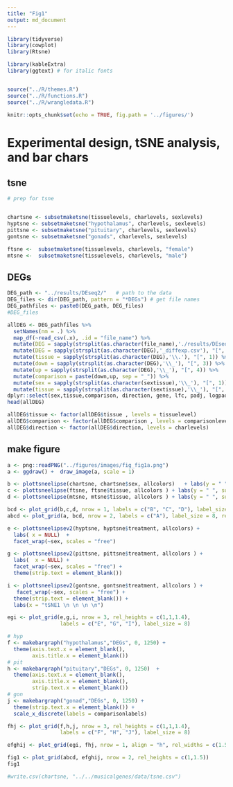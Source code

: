 ```yaml
---
title: "Fig1"
output: md_document
---
```


```r
library(tidyverse)
library(cowplot)
library(Rtsne)

library(kableExtra) 
library(ggtext) # for italic fonts


source("../R/themes.R")
source("../R/functions.R")
source("../R/wrangledata.R")

knitr::opts_chunk$set(echo = TRUE, fig.path = '../figures/')
```

#  Experimental design, tSNE analysis, and bar chars


## tsne

```r

# prep for tsne


chartsne <- subsetmaketsne(tissuelevels, charlevels, sexlevels)
hyptsne <- subsetmaketsne("hypothalamus", charlevels, sexlevels)
pittsne <- subsetmaketsne("pituitary", charlevels, sexlevels)
gontsne <- subsetmaketsne("gonads", charlevels, sexlevels)

ftsne <-  subsetmaketsne(tissuelevels, charlevels, "female")
mtsne <-  subsetmaketsne(tissuelevels, charlevels, "male")

```

## DEGs

```r
DEG_path <- "../results/DEseq2/"   # path to the data
DEG_files <- dir(DEG_path, pattern = "*DEGs") # get file names
DEG_pathfiles <- paste0(DEG_path, DEG_files)
#DEG_files

allDEG <- DEG_pathfiles %>%
  setNames(nm = .) %>% 
  map_df(~read_csv(.x), .id = "file_name") %>% 
  mutate(DEG = sapply(strsplit(as.character(file_name),'./results/DEseq2/'), "[", 2))  %>% 
  mutate(DEG = sapply(strsplit(as.character(DEG),'_diffexp.csv'), "[", 1))  %>% 
  mutate(tissue = sapply(strsplit(as.character(DEG),'\\.'), "[", 1)) %>%
  mutate(down = sapply(strsplit(as.character(DEG),'\\_'), "[", 3)) %>%
  mutate(up = sapply(strsplit(as.character(DEG),'\\_'), "[", 4)) %>%
  mutate(comparison = paste(down,up, sep = "_")) %>%
  mutate(sex = sapply(strsplit(as.character(sextissue),'\\_'), "[", 1)) %>%
  mutate(tissue = sapply(strsplit(as.character(sextissue),'\\_'), "[", 2)) %>%
dplyr::select(sex,tissue,comparison, direction, gene, lfc, padj, logpadj) 
head(allDEG)

allDEG$tissue <- factor(allDEG$tissue , levels = tissuelevel)
allDEG$comparison <- factor(allDEG$comparison , levels = comparisonlevels)
allDEG$direction <- factor(allDEG$direction, levels = charlevels)
```

## make figure

```r


a <- png::readPNG("../figures/images/fig_fig1a.png")
a <- ggdraw() +  draw_image(a, scale = 1)

b <- plottsneelipse(chartsne, chartsne$sex, allcolors)   + labs(y = " ", subtitle = "~ tissue * sex")    
c <- plottsneelipse(ftsne, ftsne$tissue, allcolors ) + labs(y = " ", subtitle = "~ tissue, females only")
d <- plottsneelipse(mtsne, mtsne$tissue, allcolors ) + labs(y = " ", subtitle = "~ tissue, males only") 

bcd <- plot_grid(b,c,d, nrow = 1, labels = c("B", "C", "D"), label_size = 8 )
abcd <- plot_grid(a, bcd, nrow = 2, labels = c("A"), label_size = 8, rel_heights = c(1,1))

e <- plottsneelipsev2(hyptsne, hyptsne$treatment, allcolors) + 
  labs( x = NULL)  + 
  facet_wrap(~sex, scales = "free")

g <- plottsneelipsev2(pittsne, pittsne$treatment, allcolors ) + 
  labs(  x = NULL) + 
  facet_wrap(~sex, scales = "free") +
  theme(strip.text = element_blank())

i <- plottsneelipsev2(gontsne, gontsne$treatment, allcolors ) + 
   facet_wrap(~sex, scales = "free") +
  theme(strip.text = element_blank()) +
  labs(x = "tSNE1 \n \n \n \n")

egi <- plot_grid(e,g,i, nrow = 3, rel_heights = c(1,1,1.4),
                 labels = c("E", "G", "I"), label_size = 8)

# hyp
f <- makebargraph("hypothalamus","DEGs", 0, 1250) + 
  theme(axis.text.x = element_blank(), 
        axis.title.x = element_blank())  
# pit
h <- makebargraph("pituitary","DEGs", 0, 1250)  +  
  theme(axis.text.x = element_blank(), 
        axis.title.x = element_blank(), 
        strip.text.x = element_blank())  
# gon
j <- makebargraph("gonad","DEGs", 0, 1250) +  
  theme(strip.text.x = element_blank()) +
  scale_x_discrete(labels = comparisonlabels)

fhj <- plot_grid(f,h,j, nrow = 3, rel_heights = c(1,1,1.4),
                 labels = c("F", "H", "J"), label_size = 8)  

efghij <- plot_grid(egi, fhj, nrow = 1, align = "h", rel_widths = c(1.5,2))

fig1 <- plot_grid(abcd, efghij, nrow = 2, rel_heights = c(1,1.5))
fig1
```



```r
#write.csv(chartsne, "../../musicalgenes/data/tsne.csv")
```


